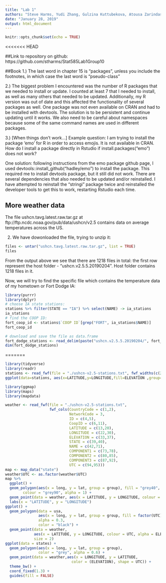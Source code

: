 ```yaml
---
title: "Lab 1"
authors: "Steve Harms, Yudi Zhang, Gulzina Kuttubekova, Atousa Zarindast"
date: "January 28, 2019"
output: html_document
---
```


```r
knitr::opts_chunk$set(echo = TRUE)
```

<<<<<<< HEAD

##Link to repository on github:
https://github.com/stharms/Stat585Lab1Group10

##Book
1.) The last word in chapter 15 is "packages", unless you include the footnotes, in which case the last word is "pseudo-class"

2.) The biggest problem I encountered was the number of R packages that we needed to install or update. I counted at least 7 that I needed to install, as well as many others that needed to be updated. Additionally, my R version was out of date and this affected the functionality of several packages as well. One package was not even available on CRAN and had to be installed with devtools. The solution is to be persistent and continue updating until it works. We also need to be careful about namespaces because some of the same command names are used in different packages.

3.) [When things don't work...] Example question: I am trying to install the package 'emo' for R in order to access emojis. It is not available in CRAN. How do I install a package directly in Rstudio if install.packages("emo") does not work?

One solution: following instructions from the emo package github page, I used devtools::install_github("hadley/emo") to install the package. This required me to install devtools package, but it still did not work. There are several dependencies that also needed to be updated and/or reinstalled. I have attempted to reinstall the "stringi" package twice and reinstalled the developer tools to get this to work, restarting Rstudio each time.


## More weather data

The file ushcn.tavg.latest.raw.tar.gz at ftp://ftp.ncdc.noaa.gov/pub/data/ushcn/v2.5 contains data on average temperatures across the US. 

2. We have dowonloaded the file, trying to unzip it:
```r
files <- untar("ushcn.tavg.latest.raw.tar.gz", list = TRUE)
files
```
From the output above we see that there are 1218 files in total: the first row represent the host folder - "ushcn.v2.5.5.20190204". Host folder contains 1218 files in it. 

Now, we will try to find the specific file which contains the temperature data of my hometown or Fort Dodge IA:
```r
library(purrr)
library(dplyr)
# choose IA state stations:
stations %>% filter(STATE == "IA") %>% select(NAME) -> ia_stations
ia_stations
# find the COOP ID:
fort_coop_id <- stations$`COOP ID`[grep("FORT", ia_stations$NAME)]
fort_coop_id

# download and save the file as data.frame
fort_dodge_stations <- read_delim(paste("ushcn.v2.5.5.20190204/", fort_coop_id, ".raw.tavg", sep = ""), delim = " ", col_names = FALSE)
dim(fort_dodge_stations)
```



=======
```r
library(tidyverse)
library(readr)
stations <- read_fwf(file = "./ushcn-v2.5-stations.txt", fwf_widths(c(2,1,2,6, 10, 10, 6, 4, 30, 7, 7, 7, 5), c("COUNTRY","NETWORK","ID_placeholder","COOP_ID", "LATITUDE", "LONGITUDE", "ELEVATION", "STATE", "NAME", "COMPONENT_1", "COMPONENT_2", "COMPONENT_3", "UTC_OFFSET")))
ggplot(data=stations, aes(x=LATITUDE,y=LONGITUDE,fill=ELEVATION ,group=STATE))+   geom_point(aes(shape=STATE, color=STATE)) +scale_shape_manual(values=c(1:48))+ facet_wrap(~UTC_OFFSET,scale ="free" )

library(ggmap)
library(maps)
library(mapdata)

weather <- read_fwf(file = "./ushcn-v2.5-stations.txt", 
                    fwf_cols(CountryCode = c(1,2), 
                             NetworkCode = 3, 
                             ID = c(4,5), 
                             CoopID = c(6,11), 
                             LATITUDE = c(13,20), 
                             LONGITUDE = c(22,30), 
                             ELEVATION = c(33,37), 
                             STATE = c(39,40), 
                             NAME = c(42,71), 
                             COMPONENT1 = c(73,78), 
                             COMPONENT2 = c(80,85), 
                             COMPONENT3 = c(87,92), 
                             UTC = c(94,95)))
map <- map_data("state")
weather$UTC <- as.factor(weather$UTC)
map %>% 
  ggplot() + 
  geom_polygon(aes(x = long, y = lat, group = group), fill = "grey40", 
        colour = "grey90", alpha = 1) +
  geom_point(data = weather, aes(x = LATITUDE, y = LONGITUDE, colour = ELEVATION, shape = UTC)) +
  labs(x = "LATITUDE", y = "LONGITUDE")
ggplot() + 
  geom_polygon(data = usa, 
               aes(x = long, y = lat, group = group, fill = factor(UTC)),
               alpha = 0.3,
               color = "black") +
  geom_point(data = weather,
             aes(x = LATITUDE, y = LONGITUDE, colour = UTC, alpha = ELEVATION),
             size = 2)
ggplot(data = states) + 
  geom_polygon(aes(x = long, y = lat, group = group),
               color = "grey", alpha = 0.6) + 
  geom_point(data = weather,aes(x = LONGITUDE, y = LATITUDE,
                              color = (ELEVATION), shape = UTC)) +
  theme_bw() +
  coord_fixed(1.3) +
  guides(fill = FALSE)
```



